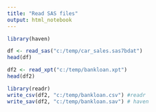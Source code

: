 ```yaml
---
title: "Read SAS files"
output: html_notebook
---
```


```r
library(haven)
```

```r
df <- read_sas("c:/temp/car_sales.sas7bdat")
head(df)
```

```r
df2 <- read_xpt("c:/temp/bankloan.xpt")
head(df2)
```

```r
library(readr)
write_csv(df2, "c:/temp/bankloan.csv") #readr
write_sav(df2, "c:/temp/bankloan.sav") # haven
```

